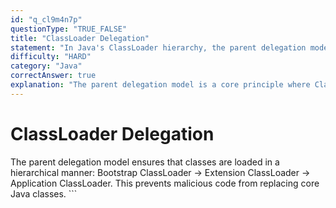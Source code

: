 ```yaml
---
id: "q_cl9m4n7p"
questionType: "TRUE_FALSE"
title: "ClassLoader Delegation"
statement: "In Java's ClassLoader hierarchy, the parent delegation model means a ClassLoader always delegates class loading to its parent before attempting to load the class itself."
difficulty: "HARD"
category: "Java"
correctAnswer: true
explanation: "The parent delegation model is a core principle where ClassLoaders first delegate to their parent before attempting to load a class themselves. This ensures core Java classes are loaded by the bootstrap ClassLoader and prevents class spoofing."
---
```


# ClassLoader Delegation

The parent delegation model ensures that classes are loaded in a hierarchical manner: Bootstrap ClassLoader → Extension ClassLoader → Application ClassLoader. This prevents malicious code from replacing core Java classes.
\`\`\`
